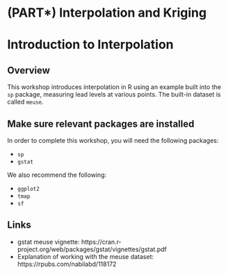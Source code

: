 # (PART\*) Interpolation and Kriging {-}

# Introduction to Interpolation

## Overview

This workshop introduces interpolation in R using an example built into the `sp` package, measuring lead levels at various points. The built-in dataset is called `meuse`.

## Make sure relevant packages are installed

In order to complete this workshop, you will need the following packages:

- `sp`
- `gstat`

We also recommend the following:

- `ggplot2`
- `tmap`
- `sf`

## Links

- gstat meuse vignette: https://cran.r-project.org/web/packages/gstat/vignettes/gstat.pdf
- Explanation of working with the meuse dataset: https://rpubs.com/nabilabd/118172


